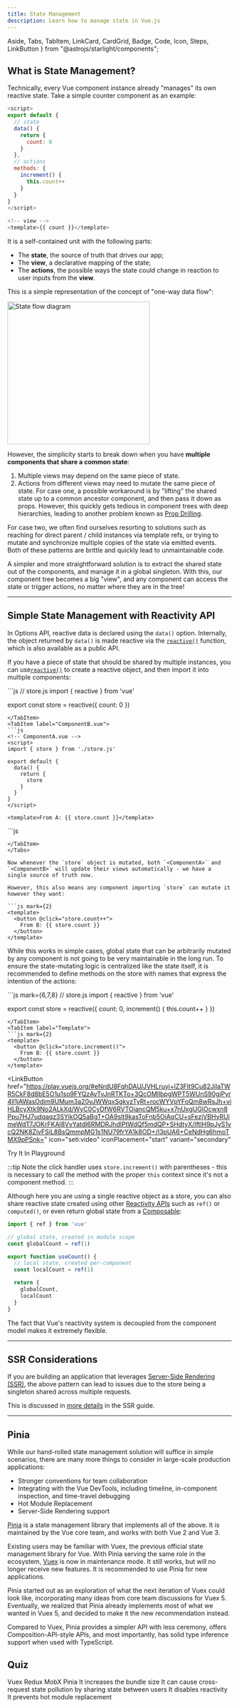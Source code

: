 ```yaml
---
title: State Management
description: Learn how to manage state in Vue.js
---
```

  Aside,
  Tabs,
  TabItem,
  LinkCard,
  CardGrid,
  Badge,
  Code,
  Icon,
  Steps,
  LinkButton
} from "@astrojs/starlight/components"; 



## What is State Management?

Technically, every Vue component instance already "manages" its own reactive state. Take a simple counter component as an example:

```js
<script>
export default {
  // state
  data() {
    return {
      count: 0
    }
  },
  // actions
  methods: {
    increment() {
      this.count++
    }
  }
}
</script>

<!-- view -->
<template>{{ count }}</template>
````

It is a self-contained unit with the following parts:

- The **state**, the source of truth that drives our app;
- The **view**, a declarative mapping of the state;
- The **actions**, the possible ways the state could change in reaction to user inputs from the **view**.

This is a simple representation of the concept of "one-way data flow":

<div style={{ display: "flex", justifyContent: "center", alignItems: "center", margin: "2rem 0" }}>
  <img
    src="/state-management/state-flow.Cd6No79V.png"
    width="320"
    style={{ maxWidth: "100%", height: "auto", display: "block" }}
    alt="State flow diagram"
  />
</div>

However, the simplicity starts to break down when you have **multiple components that share a common state**:

1. Multiple views may depend on the same piece of state.
2. Actions from different views may need to mutate the same piece of state.
For case one, a possible workaround is by "lifting" the shared state up to a common ancestor component, and then pass it down as props. However, this quickly gets tedious in component trees with deep hierarchies, leading to another problem known as [Prop Drilling](https://vuejs.org/guide/components/provide-inject.html#prop-drilling).

For case two, we often find ourselves resorting to solutions such as reaching for direct parent / child instances via template refs, or trying to mutate and synchronize multiple copies of the state via emitted events. Both of these patterns are brittle and quickly lead to unmaintainable code.

A simpler and more straightforward solution is to extract the shared state out of the components, and manage it in a global singleton. With this, our component tree becomes a big "view", and any component can access the state or trigger actions, no matter where they are in the tree!

---

## Simple State Management with Reactivity API​
In Options API, reactive data is declared using the `data()` option. Internally, the object returned by `data()` is made reactive via the [`reactive()`](https://vuejs.org/api/reactivity-core.html#reactive) function, which is also available as a public API.

If you have a piece of state that should be shared by multiple instances, you can use[`reactive()`](https://vuejs.org/api/reactivity-core.html#reactive) to create a reactive object, and then import it into multiple components:

<Tabs>
<TabItem label="store.js">
```js
// store.js
import { reactive } from 'vue'

export const store = reactive({
  count: 0
})
```
</TabItem>
<TabItem label="ComponentB.vue">
```js
<!-- ComponentA.vue -->
<script>
import { store } from './store.js'

export default {
  data() {
    return {
      store
    }
  }
}
</script>

<template>From A: {{ store.count }}</template>
```
</TabItem>
<TabItem label="ComponentA.vue">
```js
<!-- ComponentB.vue -->
<script>
import { store } from './store.js'

export default {
  data() {
    return {
      store
    }
  }
}
</script>

<template>From B: {{ store.count }}</template>
```
</TabItem>
</Tabs>

Now whenever the `store` object is mutated, both `<ComponentA>` and `<ComponentB>` will update their views automatically - we have a single source of truth now.

However, this also means any component importing `store` can mutate it however they want:

```js mark={2}
<template>
  <button @click="store.count++">
    From B: {{ store.count }}
  </button>
</template>
```

While this works in simple cases, global state that can be arbitrarily mutated by any component is not going to be very maintainable in the long run. To ensure the state-mutating logic is centralized like the state itself, it is recommended to define methods on the store with names that express the intention of the actions:

<Tabs>
<TabItem label="store.js">
```js mark={6,7,8}
// store.js
import { reactive } from 'vue'

export const store = reactive({
  count: 0,
  increment() {
    this.count++
  }
})
```
</TabItem>
<TabItem label="Template">
```js mark={2}
<template>
  <button @click="store.increment()">
    From B: {{ store.count }}
  </button>
</template>
```
</TabItem>
<TabItem label="Preview"><App client:load/></TabItem>
</Tabs>

<LinkButton
    href="https://play.vuejs.org/#eNrdU8FqhDAU/JVHLruyi+lZ3FIt9Cu82JilaTWR5CkF8d8bE5O1u1so9FYQzAyTvJnRTKTo+3QcOMlIbpgWPT5WUnS90gjPyr4ll1jAWasOdim9UMum3a20vJWWqxSgkvzTyRt+rocWYVpYFoQm8wRsJh+viHLBcyXtk9No2ALkXd/WyC0CyDfW6RVTOiancQM5ku+x7nUxgUGlOcwxn8Ppu7HJ7udqaqz3SYikOQ5aBgT+OA9slt9kasToFnb5OiAqCU+sFezjVBHvRUimeWdT7JOKrFKAl8VvYatdI6RMDRJhdlPtWdQf5mdQP+SHdtyX/IftlH9pJyS1vcQ2NK8ZivFSiL8BsQmmpMG1s1NU79frYA1k8OD+/I3pUA6+CeNdHg6hmoTMX9pPSnk="
    icon="seti:video"
    iconPlacement="start"
    variant="secondary"
> 
  Try It In Playground
</LinkButton>

:::tip
Note the click handler uses `store.increment()` with parentheses - this is necessary to call the method with the proper `this` context since it's not a component method.
:::

Although here you are using a single reactive object as a store, you can also share reactive state created using other [Reactivity APIs](https://vuejs.org/api/reactivity-core.html) such as `ref()` or `computed()`, or even return global state from a [Composable](https://vuejs.org/guide/reusability/composables.html):

```js
import { ref } from 'vue'

// global state, created in module scope
const globalCount = ref(1)

export function useCount() {
  // local state, created per-component
  const localCount = ref(1)

  return {
    globalCount,
    localCount
  }
}
```

The fact that Vue's reactivity system is decoupled from the component model makes it extremely flexible.

---

## SSR Considerations​
If you are building an application that leverages [Server-Side Rendering (SSR)](https://vuejs.org/guide/scaling-up/ssr.html), the above pattern can lead to issues due to the store being a singleton shared across multiple requests. 

This is discussed in [more details](https://vuejs.org/guide/scaling-up/ssr.html#cross-request-state-pollution) in the SSR guide.

---

## Pinia​
While our hand-rolled state management solution will suffice in simple scenarios, there are many more things to consider in large-scale production applications:

- Stronger conventions for team collaboration
- Integrating with the Vue DevTools, including timeline, in-component inspection, and time-travel debugging
- Hot Module Replacement
- Server-Side Rendering support

[Pinia](https://pinia.vuejs.org/) is a state management library that implements all of the above. It is maintained by the Vue core team, and works with both Vue 2 and Vue 3.

Existing users may be familiar with Vuex, the previous official state management library for Vue. With Pinia serving the same role in the ecosystem, [Vuex](https://vuex.vuejs.org/) is now in maintenance mode. It still works, but will no longer receive new features. It is recommended to use Pinia for new applications.

Pinia started out as an exploration of what the next iteration of Vuex could look like, incorporating many ideas from core team discussions for Vuex 5. Eventually, we realized that Pinia already implements most of what we wanted in Vuex 5, and decided to make it the new recommendation instead.

Compared to Vuex, Pinia provides a simpler API with less ceremony, offers Composition-API-style APIs, and most importantly, has solid type inference support when used with TypeScript.

## Quiz

<Quiz title="What is the recommended state management library for new Vue applications?">
  <QuizOption>
    Vuex
  </QuizOption>
  <QuizOption>
    Redux
  </QuizOption>
  <QuizOption>
    MobX
  </QuizOption>
  <QuizOption correct>
    Pinia
  </QuizOption>
</Quiz>

<Quiz title="Why is using a singleton store pattern problematic with Server-Side Rendering (SSR)?">
  <QuizOption>
    It increases the bundle size
  </QuizOption>
  <QuizOption correct>
    It can cause cross-request state pollution by sharing state between users
  </QuizOption>
  <QuizOption>
    It disables reactivity
  </QuizOption>
  <QuizOption>
    It prevents hot module replacement
  </QuizOption>
</Quiz>